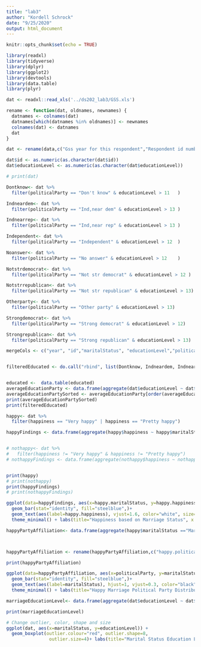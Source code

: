 ```yaml
---
title: "lab3"
author: "Kordell Schrock"
date: "9/25/2020"
output: html_document
---
```


```r
knitr::opts_chunk$set(echo = TRUE)
```

```r
library(readxl)
library(tidyverse)
library(dplyr)
library(ggplot2)
library(devtools)
library(data.table)
library(plyr)
```
```r
dat <- readxl::read_xls('../ds202_lab3/GSS.xls')

rename <- function(dat, oldnames, newnames) {
  datnames <- colnames(dat)
  datnames[which(datnames %in% oldnames)] <- newnames
  colnames(dat) <- datnames
  dat
}

dat <- rename(data,c("Gss year for this respondent","Respondent id number", "Marital status", "Highest year of school completed" , "Political party affiliation", "General happiness", "Ballot used for interview"), c("year","id", "maritalStatus", "educationLevel", "politicalParty", "happiness", "ballot"))

dat$id <- as.numeric(as.character(dat$id))
dat$educationLevel <- as.numeric(as.character(dat$educationLevel))

# print(dat)

Dontknow<- dat %>%
  filter(politicalParty == "Don't know" & educationLevel > 11	)

Indneardem<- dat %>%
  filter(politicalParty == "Ind,near dem" & educationLevel > 13	)

Indnearrep<- dat %>%
  filter(politicalParty == "Ind,near rep" & educationLevel > 13	)

Independent<- dat %>%
  filter(politicalParty == "Independent" & educationLevel > 12	)

Noanswer<- dat %>%
  filter(politicalParty == "No answer" & educationLevel > 12	)

Notstrdemocrat<- dat %>%
  filter(politicalParty == "Not str democrat" & educationLevel > 12	)

Notstrrepublican<- dat %>%
  filter(politicalParty == "Not str republican" & educationLevel > 13)

Otherparty<- dat %>%
  filter(politicalParty == "Other party" & educationLevel > 13)

Strongdemocrat<- dat %>%
  filter(politicalParty == "Strong democrat" & educationLevel > 12)

Strongrepublican<- dat %>%
  filter(politicalParty == "Strong republican" & educationLevel > 13)

mergeCols <- c("year", "id","maritalStatus", "educationLevel","politicalParty", "happiness","ballot")


filteredEducated <- do.call("rbind", list(Dontknow, Indneardem, Indnearrep, Independent, Noanswer, Notstrdemocrat, Notstrrepublican, Otherparty, Strongdemocrat, Strongrepublican))


educated <-  data.table(educated)
averageEducationParty <- data.frame(aggregate(dat$educationLevel ~ dat$politicalParty, data=dat, median))
averageEducationPartySorted <- averageEducationParty[order(averageEducationParty$dat.educationLevel), ]
print(averageEducationPartySorted)
print(filteredEducated)

```

```r
happy<- dat %>%
  filter(happiness == "Very happy" | happiness == "Pretty happy")

happyFindings <- data.frame(aggregate(happy$happiness ~ happy$maritalStatus, data=happy, FUN = function(x){NROW(x)}))


# nothappy<- dat %>%
#   filter(happiness != "Very happy" & happiness != "Pretty happy")
# nothappyFindings <- data.frame(aggregate(nothappy$happiness ~ nothappy$maritalStatus, data=nothappy, FUN = function(x){NROW(x)}))


print(happy)
# print(nothappy)
print(happyFindings)
# print(nothappyFindings)

ggplot(data=happyFindings, aes(x=happy.maritalStatus, y=happy.happiness)) +
  geom_bar(stat="identity", fill="steelblue",)+
  geom_text(aes(label=happy.happiness), vjust=1.6, color="white", size=3.5)+
  theme_minimal() + labs(title="Happiness based on Marriage Status", x ="Marriage Status", y= "Count of Marriage Status")
```

```r
happyPartyAffiliation<- data.frame(aggregate(happy$maritalStatus =="Married" ~ happy$politicalParty, data=happy, FUN = function(x){NROW(x)}))



happyPartyAffiliation <- rename(happyPartyAffiliation,c("happy.politicalParty","happy.maritalStatus.....Married."), c("politicalParty", "maritalStatus"))

print(happyPartyAffiliation)

ggplot(data=happyPartyAffiliation, aes(x=politicalParty, y=maritalStatus)) +
  geom_bar(stat="identity", fill="steelblue",)+
  geom_text(aes(label=maritalStatus), hjust=1, vjust=0.3, color="black", size=3.5)+
  theme_minimal() + labs(title="Happy Marriage Political Party Distribution", x ="Poltical Party", y= "Count of Poltical Parties") +coord_flip()
```

```r
marriageEducationLevel<- data.frame(aggregate(dat$educationLevel ~ dat$maritalStatus, data=dat, median))

print(marriageEducationLevel)

# Change outlier, color, shape and size
ggplot(dat, aes(x=maritalStatus, y=educationLevel)) + 
  geom_boxplot(outlier.colour="red", outlier.shape=8,
                outlier.size=4)+ labs(title="Marital Status Education Level", x ="Marital Status", y= "Education Level")
```

